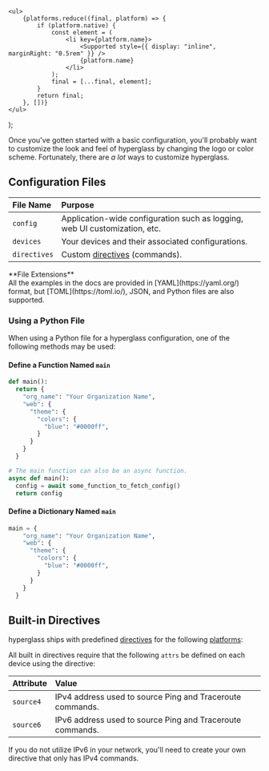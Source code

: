 
    <ul>
        {platforms.reduce((final, platform) => {
            if (platform.native) {
                const element = (
                    <li key={platform.name}>
                        <Supported style={{ display: "inline", marginRight: "0.5rem" }} />
                        {platform.name}
                    </li>
                );
                final = [...final, element];
            }
            return final;
        }, [])}
    </ul>
);

Once you've gotten started with a basic configuration, you'll probably want to customize the look and feel of hyperglass by changing the logo or color scheme. Fortunately, there are _a lot_ ways to customize hyperglass.

## Configuration Files

| File Name    | Purpose                                                                    |
| :----------- | :------------------------------------------------------------------------- |
| `config`     | Application-wide configuration such as logging, web UI customization, etc. |
| `devices`    | Your devices and their associated configurations.                          |
| `directives` | Custom [directives](configuration/directives.mdx) (commands).              |

<Callout type="info">
    **File Extensions** <br />
    All the examples in the docs are provided in [YAML](https://yaml.org/) format, but [TOML](https://toml.io/),
    JSON, and Python files are also supported.
</Callout>

### Using a Python File

When using a Python file for a hyperglass configuration, one of the following methods may be used:

#### Define a Function Named `main`

```python filename="Example: Using a Python function to define configuration parameters"
def main():
  return {
    "org_name": "Your Organization Name",
    "web": {
      "theme": {
        "colors": {
          "blue": "#0000ff",
        }
      }
    }
  }

# The main function can also be an async function.
async def main():
  config = await some_function_to_fetch_config()
  return config
```

#### Define a Dictionary Named `main`

```python filename="Example: Using a Python dictionary to define configuration parameters"
main = {
    "org_name": "Your Organization Name",
    "web": {
      "theme": {
        "colors": {
          "blue": "#0000ff",
        }
      }
    }
  }
```

## Built-in Directives

hyperglass ships with predefined [directives](configuration/directives.mdx) for the following [platforms](platforms.mdx):

<Platforms />

All built in directives require that the following `attrs` be defined on each device using the directive:

| Attribute | Value                                                     |
| :-------- | :-------------------------------------------------------- |
| `source4` | IPv4 address used to source Ping and Traceroute commands. |
| `source6` | IPv6 address used to source Ping and Traceroute commands. |

<Callout type="warning">
    If you do not utilize IPv6 in your network, you'll need to create your own directive that only
    has IPv4 commands.
</Callout>
